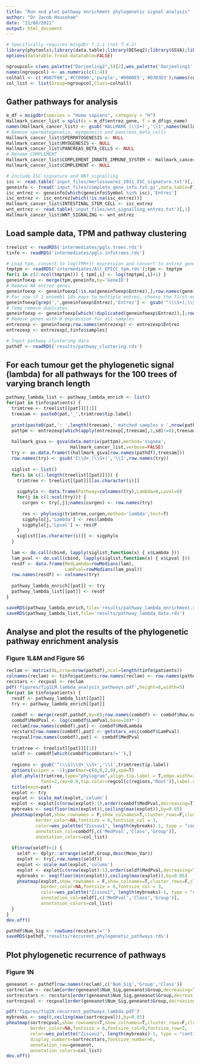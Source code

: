 ```yaml
---
title: "Run and plot pathway enrichment phylogenetic signal analysis"
author: "Dr Jacob Househam"
date: "21/06/2021"
output: html_document
---
```


```r
# Specifically requires misgdbr 7.2.1 (not 7.4.2)
library(phytools);library(data.table);library(DESeq2);library(GSVA);library(msigdbr);library(matrixStats);library(org.Hs.eg.db);library(wesanderson);library(pheatmap);library(phangorn)
options(datatable.fread.datatable=FALSE)
```

```r
ngroupcol= c(wes_palette("Darjeeling2",5)[2],wes_palette('Darjeeling1',5)[2],wes_palette('FantasticFox1',5)[c(5,2)])
names(ngroupcol) <- as.numeric(c(1:4))
colhall <- c('#007F00','#CC0000','purple','#0000E5','#D3D3D3');names(colhall) <- c('Immune','Oncogenic','Cellular Stress','Stromal','Other')
col_list <- list(Group=ngroupcol,Class=colhall)
```

## Gather pathways for analysis
```r
m_df = msigdbr(species = "Homo sapiens", category = "H")
Hallmark_cancer_list = split(x = m_df$entrez_gene, f = m_df$gs_name)
names(Hallmark_cancer_list) <- gsub('HALLMARK_(\\S+)','\\1',names(Hallmark_cancer_list))
# Remove spermatogenesis, myogenesis and pancreas_beta_cells
Hallmark_cancer_list$SPERMATOGENESIS <- NULL
Hallmark_cancer_list$MYOGENESIS <- NULL
Hallmark_cancer_list$PANCREAS_BETA_CELLS <- NULL
# Rename COMPLEMENT
Hallmark_cancer_list$COMPLEMENT_INNATE_IMMUNE_SYSTEM <- Hallmark_cancer_list$COMPLEMENT
Hallmark_cancer_list$COMPLEMENT <- NULL

# Include ISC signature and WNT_signalling
isc <- read.table('input_files/merlossuarez_2011_ISC_signature.txt')[,1]
geneinfo <- fread('input_files/complete_gene_info.txt.gz',data.table=F)
isc_entrez <- geneinfo[which(geneinfo$Symbol %in% isc),'Entrez']
isc_entrez <- isc_entrez[which(!is.na(isc_entrez))]
Hallmark_cancer_list$INTESTINAL_STEM_CELL <- isc_entrez
wnt_entrez <- read.table('input_files/wnt_signalling_entrez.txt')[,1]
Hallmark_cancer_list$WNT_SIGNALING <- wnt_entrez
```

## Load sample data, TPM and pathway clustering
```r
treelist <- readRDS('intermediates/pgls.trees.rds')
tinfo <- readRDS('intermediates/pgls.infotrees.rds')

# Load tpm, convert to log(TPM+1) expression and convert to entrez gene ids
tmptpm <- readRDS('intermediates/All_EPICC_tpm.rds');tpm <- tmptpm
for(i in c(2:ncol(tmptpm))) { tpm[,i] <- log(tmptpm[,i]+1) }
geneinfoexp <- merge(tpm,geneinfo,by='GeneID')
# Remove NA entrez genes
geneinfoexp <- geneinfoexp[!is.na(geneinfoexp$Entrez),];row.names(geneinfoexp) <- c(1:nrow(geneinfoexp))
# For now if 1 ensembl ids maps to multiple entrez, choose the first entrez
geneinfoexp[grep(',',geneinfoexp$Entrez),'Entrez'] <- gsub('^(\\S+),\\S+','\\1',geneinfoexp[grep(',',geneinfoexp$Entrez),'Entrez'])
# Temp remove duplcates
geneinfoexp <- geneinfoexp[which(!duplicated(geneinfoexp$Entrez)),];row.names(geneinfoexp) <- c(1:nrow(geneinfoexp))
# Remove genes with 0 expression for all samples
entrezexp <- geneinfoexp;row.names(entrezexp) <- entrezexp$Entrez
entrezexp <- entrezexp[,tinfo$samples]

# Input pathway clustering data
pathdf <- readRDS('results/pathway_clustering.rds')

```

## For each tumour get the phylogenetic signal (lambda) for all pathways for the 100 trees of varying branch length
```r
pathway_lambda_list <- pathway_lambda_enrich <- list()
for(pat in tinfo$patients) {
  trimtree <- treelist[[pat]][[1]]
  treesam <- paste0(pat,"_",trimtree$tip.label)
  
  print(paste0(pat,': ',length(treesam),' matched samples x ',nrow(pathdf),' pathways'))
  pattpm <- entrezexp[which(apply(entrezexp[,treesam],1,sd)!=0),treesam]
  
  hallmark_gsva <- gsva(data.matrix(pattpm),method='ssgsea',
                        Hallmark_cancer_list,verbose=FALSE)
  try <- as.data.frame(t(hallmark_gsva[row.names(pathdf),treesam]))
  row.names(try) <- gsub('C\\d+_(\\S+)','\\1',row.names(try))
  
  siglist <- list()
  for(i in c(1:length(treelist[[pat]]))) {
    trimtree <- treelist[[pat]][[as.character(i)]]
    
    sigphylo <- data.frame(Pathway=colnames(try),Lambda=0,Lpval=0)
    for(j in c(1:ncol(try))) {
      curgen <- try[,j];names(curgen) <- row.names(try)
      
      res <- phylosig(trimtree,curgen,method='lambda',test=T)
      sigphylo[j,'Lambda'] <- res$lambda
      sigphylo[j,'Lpval'] <- res$P
    }
    siglist[[as.character(i)]] <- sigphylo
  }
  
  lam <- do.call(cbind, lapply(siglist,function(x) { x$Lambda }))
  lam_pval <- do.call(cbind, lapply(siglist,function(x) { x$Lpval }))
  resdf <- data.frame(MedLambda=rowMedians(lam),
                      LamPval=rowMedians(lam_pval))
  row.names(resdf) <- colnames(try)
  
  pathway_lambda_enrich[[pat]] <- try
  pathway_lambda_list[[pat]] <- resdf
}

saveRDS(pathway_lambda_enrich,file='results/pathway_lambda_enrichment.rds')
saveRDS(pathway_lambda_list,file='results/pathway_lambda_data.rds')
```

## Analyse and plot the results of the phylogenetic pathway enrichment analysis
### Figure 1L&M and Figure S6
```r
reclam <- matrix(0L,nrow=nrow(pathdf),ncol=length(tinfo$patients))
colnames(reclam) <- tinfo$patients;row.names(reclam) <- row.names(pathdf)
recstars <- recpval <- reclam
pdf('figures/fig1LM.lambda_analysis_pathways.pdf',height=8,width=5)
for(pat in tinfo$patients) {
  resdf <- pathway_lambda_list[[pat]]
  try <- pathway_lambda_enrich[[pat]]
  
  combdf <- merge(resdf,pathdf,by=0);row.names(combdf) <- combdf$Row.names
  combdf$MedPval <- log(combdf$LamPval,base=10)*-1
  reclam[row.names(combdf),pat] <- combdf$MedLambda
  recstars[row.names(combdf),pat] <- getstars_vec(combdf$LamPval)
  recpval[row.names(combdf),pat] <- combdf$MedPval
  
  trimtree <- treelist[[pat]][[1]]
  seldf <- combdf[which(combdf$combstars!=''),]
  
  regions <- gsub('^(\\S)\\d+_\\S+','\\1',trimtree$tip.label)
  options(scipen = -1);par(mar=c(0,0,2,0),xpd=T)
  plot.phylo(trimtree,type="phylogram",align.tip.label = T,edge.width=3,
             font=2,cex=0.9,tip.color=regcol[c(regions,'Root')],label.offset=20)
  title(main=pat)
  explot <- try
  explot <- scale_mat(explot,'column')
  explot <- explot[c(nrow(explot):1),order(combdf$MedPval,decreasing=T)]
  mybreaks <- seq(floor(min(explot)),ceiling(max(explot)),by=0.05)
  pheatmap(explot,show_rownames = F,show_colnames=T,cluster_rows=F,cluster_cols=F,treeheight_col=0,
           border_color=NA,fontsize = 6,fontsize_col = 3,
           color=wes_palette("Zissou1", length(mybreaks)-1, type = "continuous"),breaks=mybreaks,
           annotation_col=combdf[,c('MedPval','Class','Group')],
           annotation_colors=col_list)
  
  if(nrow(seldf)>1) {
    seldf <- dplyr::arrange(seldf,Group,desc(Mean_Var))
    explot <- try[,row.names(seldf)]
    explot <- scale_mat(explot,'column')
    explot <- explot[c(nrow(explot):1),order(seldf$MedPval,decreasing=T)]
    mybreaks <- seq(floor(min(explot)),ceiling(max(explot)),by=0.05)
    pheatmap(explot,show_rownames = F,show_colnames=T,cluster_rows=F,cluster_cols=F,treeheight_col=0,
             border_color=NA,fontsize = 6,fontsize_col = 3,
             color=wes_palette("Zissou1", length(mybreaks)-1, type = "continuous"),breaks=mybreaks,
             annotation_col=seldf[,c('MedPval','Class','Group')],
             annotation_colors=col_list)
  }
}
dev.off()

pathdf$Num_Sig <- rowSums(recstars!='')
saveRDS(pathdf,'results/reccurent_phylogenetic_pathways.rds')
```

## Plot phylogenetic recurrence of pathways
### Figure 1N
```r
geneanot <- pathdf[row.names(reclam),c('Num_Sig','Group','Class')]
sortreclam <- reclam[order(geneanot$Num_Sig,geneanot$Group,decreasing=T),]
sortrecstars <- recstars[order(geneanot$Num_Sig,geneanot$Group,decreasing=T),]
sortrecpval <- recpval[order(geneanot$Num_Sig,geneanot$Group,decreasing=T),]

pdf('figures/fig1N.recurrent_pathways_lambda.pdf')
mybreaks <- seq(0,ceiling(max(sortrecpval)),by=0.01)
pheatmap(sortrecpval,show_rownames=T,show_colnames=T,cluster_rows=F,cluster_cols=T,
         border_color=NA,fontsize = 6,fontsize_col=9,fontsize_row=5,
         color=wes_palette("Zissou1", length(mybreaks)-1, type = "continuous"),breaks=mybreaks,
         display_numbers=sortrecstars,fontsize_number=6,
         annotation_row=geneanot,
         annotation_colors=col_list)
dev.off()
```


